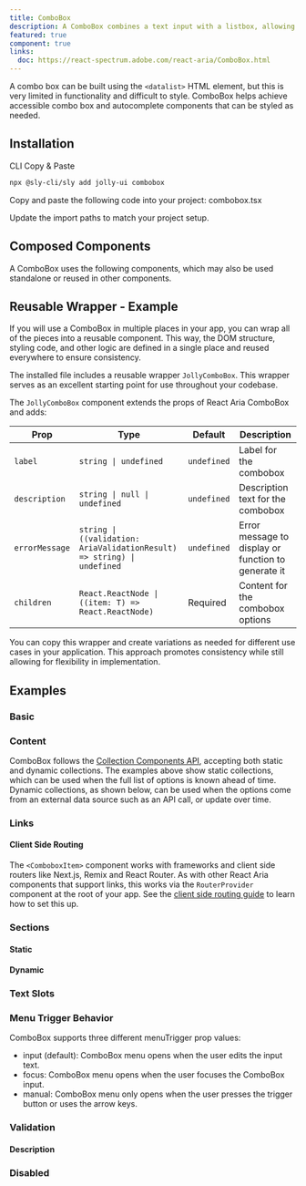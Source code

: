 ```yaml
---
title: ComboBox
description: A ComboBox combines a text input with a listbox, allowing users to filter a list of options to items matching a query.
featured: true
component: true
links:
  doc: https://react-spectrum.adobe.com/react-aria/ComboBox.html
---
```


A combo box can be built using the `<datalist>` HTML element, but this is very limited in functionality and difficult to style. ComboBox helps achieve accessible combo box and autocomplete components that can be styled as needed.

<ComponentPreview name="combobox-demo" />

## Installation

<Tabs defaultValue="cli">

<TabsList>
  <TabsTrigger value="cli">CLI</TabsTrigger>
  <TabsTrigger value="manual">Copy & Paste</TabsTrigger>
</TabsList>

<TabsContent value="cli">

```bash
npx @sly-cli/sly add jolly-ui combobox
```

</TabsContent>

<TabsContent value="manual">

<Steps>

<Step>Copy and paste the following code into your project: combobox.tsx</Step>

<ComponentSource name="combobox" />

<Step>Update the import paths to match your project setup.</Step>

</Steps>

</TabsContent>

</Tabs>

## Composed Components

A ComboBox uses the following components, which may also be used standalone or reused in other components.

<ComponentCards>
  <ComponentCard component="label" />
  <ComponentCard component="input" />
  <ComponentCard component="button" />
  <ComponentCard component="popover" />
  <ComponentCard component="listbox" />
</ComponentCards>

## Reusable Wrapper - Example

If you will use a ComboBox in multiple places in your app, you can wrap all of the pieces into a reusable component. This way, the DOM structure, styling code, and other logic are defined in a single place and reused everywhere to ensure consistency.

The installed file includes a reusable wrapper `JollyComboBox`. This wrapper serves as an excellent starting point for use throughout your codebase.

<ComponentPreview name="combobox-reusable" />

The `JollyComboBox` component extends the props of React Aria ComboBox and adds:

| Prop           | Type                                                                    | Default     | Description                                         |
| -------------- | ----------------------------------------------------------------------- | ----------- | --------------------------------------------------- |
| `label`        | `string \| undefined`                                                   | `undefined` | Label for the combobox                              |
| `description`  | `string \| null \| undefined`                                           | `undefined` | Description text for the combobox                   |
| `errorMessage` | `string \| ((validation: AriaValidationResult) => string) \| undefined` | `undefined` | Error message to display or function to generate it |
| `children`     | `React.ReactNode \| ((item: T) => React.ReactNode)`                     | Required    | Content for the combobox options                    |

You can copy this wrapper and create variations as needed for different use cases in your application. This approach promotes consistency while still allowing for flexibility in implementation.

## Examples

### Basic

<ComponentPreview name="combobox-demo" />

### Content

ComboBox follows the [Collection Components API](https://react-spectrum.adobe.com/react-aria/collections.html), accepting both static and dynamic collections. The examples above show static collections, which can be used when the full list of options is known ahead of time. Dynamic collections, as shown below, can be used when the options come from an external data source such as an API call, or update over time.

<ComponentPreview name="combobox-content" />

### Links

<ComponentPreview name="combobox-links" />

#### Client Side Routing

The `<ComboboxItem>` component works with frameworks and client side routers like Next.js, Remix and React Router.
As with other React Aria components that support links, this works via the `RouterProvider` component at the root of your app.
See the [client side routing guide](https://react-spectrum.adobe.com/react-aria/routing.html) to learn how to set this up.

### Sections

#### Static

<ComponentPreview name="combobox-sections" />

#### Dynamic

<ComponentPreview name="combobox-sections-dynamic" />

### Text Slots

<ComponentPreview name="combobox-text-slots" />

### Menu Trigger Behavior

ComboBox supports three different menuTrigger prop values:

- input (default): ComboBox menu opens when the user edits the input text.
- focus: ComboBox menu opens when the user focuses the ComboBox input.
- manual: ComboBox menu only opens when the user presses the trigger button or uses the arrow keys.

<ComponentPreview name="combobox-menu-trigger" />

### Validation

<ComponentPreview name="combobox-validation" />

#### Description

<ComponentPreview name="combobox-description" />

### Disabled

<ComponentPreview name="combobox-disabled" />
